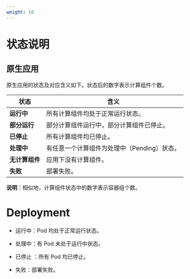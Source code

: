 ```yaml
---
weight: 10
---
```


# 状态说明

## 原生应用

原生应用的状态及对应含义如下。状态后的数字表示计算组件个数。

|状态| 含义                                        |
| ---------- | ------------------------------------------- |
|**运行中**| 所有计算组件均处于正常运行状态。            |
|**部分运行**| 部分计算组件运行中，部分计算组件已停止。    |
|**已停止**| 所有计算组件均已停止。                      |
|**处理中**| 有任意一个计算组件为处理中（Pending）状态。 |
|**无计算组件**| 应用下没有计算组件。                        |
|**失败**| 部署失败。                                  |

**说明**：相似地，计算组件状态中的数字表示容器组个数。

# Deployment

* 运行中：Pod 均处于正常运行状态。

* 处理中：有 Pod 未处于运行中状态。

* 已停止 ：所有 Pod 均已停止。

* 失败：部署失败。


